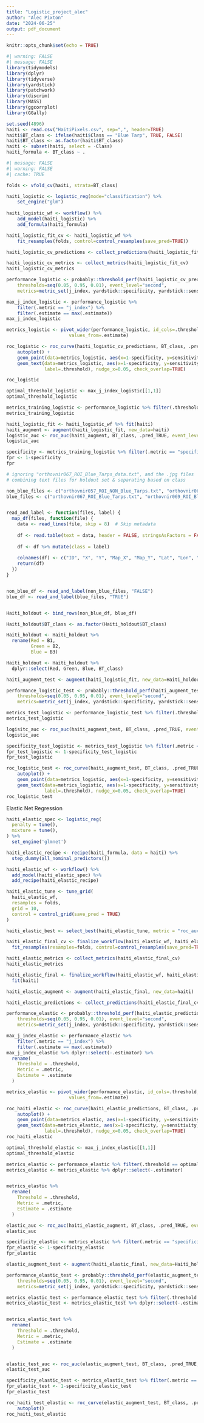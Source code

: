 ```yaml
---
title: "Logistic_project_alec"
author: "Alec Pixton"
date: "2024-06-25"
output: pdf_document
---
```


```r
knitr::opts_chunk$set(echo = TRUE)
```

```r
#| warning: FALSE
#| message: FALSE
library(tidymodels)
library(dplyr)
library(tidyverse)
library(yardstick)
library(patchwork)
library(discrim)
library(MASS)
library(ggcorrplot)
library(GGally)
```

```r
set.seed(4896)
haiti <- read.csv("HaitiPixels.csv", sep=",", header=TRUE)
haiti$BT_class <- ifelse(haiti$Class == "Blue Tarp", TRUE, FALSE)
haiti$BT_class <- as.factor(haiti$BT_class)
haiti <- subset(haiti, select = -Class)
haiti_formula <- BT_class ~ .
```

```r

#| message: FALSE
#| warning: FALSE
#| cache: TRUE

folds <- vfold_cv(haiti, strata=BT_class)

haiti_logistic <- logistic_reg(mode="classification") %>% 
    set_engine("glm")
  
haiti_logistic_wf <- workflow() %>%
    add_model(haiti_logistic) %>%
    add_formula(haiti_formula)

haiti_logistic_fit_cv <- haiti_logistic_wf %>% 
    fit_resamples(folds, control=control_resamples(save_pred=TRUE))

haiti_logistic_cv_predictions <- collect_predictions(haiti_logistic_fit_cv)

haiti_logistic_cv_metrics <- collect_metrics(haiti_logistic_fit_cv)
haiti_logistic_cv_metrics
```



```r
performance_logistic <- probably::threshold_perf(haiti_logistic_cv_predictions, BT_class, .pred_TRUE, 
    thresholds=seq(0.05, 0.95, 0.01), event_level="second",
    metrics=metric_set(j_index, yardstick::specificity, yardstick::sensitivity, accuracy, precision))

max_j_index_logistic <- performance_logistic %>% 
    filter(.metric == "j_index") %>% 
    filter(.estimate == max(.estimate))
max_j_index_logistic
```


```r
metrics_logistic <- pivot_wider(performance_logistic, id_cols=.threshold, names_from=.metric,
                       values_from=.estimate)
```
```r
roc_logistic <- roc_curve(haiti_logistic_cv_predictions, BT_class, .pred_TRUE, event_level = "second") %>% 
    autoplot() +
    geom_point(data=metrics_logistic, aes(x=1-specificity, y=sensitivity), color='red') +
    geom_text(data=metrics_logistic, aes(x=1-specificity, y=sensitivity, 
              label=.threshold), nudge_x=0.05, check_overlap=TRUE)
```

```r
roc_logistic
```

```r
optimal_threshold_logistic <- max_j_index_logistic[[1,1]]
optimal_threshold_logistic
```
```r
metrics_training_logistic <- performance_logistic %>% filter(.threshold == optimal_threshold_logistic)
metrics_training_logistic
```
```r
haiti_logistic_fit <- haiti_logistic_wf %>% fit(haiti)
haiti_augment <- augment(haiti_logistic_fit, new_data=haiti)
logistic_auc <- roc_auc(haiti_augment, BT_class, .pred_TRUE, event_level="second")
logistic_auc
```

```r
specificity <- metrics_training_logistic %>% filter(.metric == "specificity") %>% pull(.estimate)
fpr <- 1-specificity
fpr
```

```r
# ignoring "orthovnir067_ROI_Blue_Tarps_data.txt", and the .jpg files
# combining text files for holdout set & separating based on class

non_blue_files <- c("orthovnir057_ROI_NON_Blue_Tarps.txt", "orthovnir067_ROI_NOT_Blue_Tarps.txt", "orthovnir069_ROI_NOT_Blue_Tarps.txt", "orthovnir078_ROI_NON_Blue_Tarps.txt")
blue_files <- c("orthovnir067_ROI_Blue_Tarps.txt", "orthovnir069_ROI_Blue_Tarps.txt", "orthovnir078_ROI_Blue_Tarps.txt")


read_and_label <- function(files, label) {
  map_df(files, function(file) {
    data <- read_lines(file, skip = 8)  # Skip metadata
    
    df <- read.table(text = data, header = FALSE, stringsAsFactors = FALSE, fill = TRUE)
   
    df <- df %>% mutate(class = label)
  
    colnames(df) <- c("ID", "X", "Y", "Map_X", "Map_Y", "Lat", "Lon", "B1", "B2", "B3", "BT_class")
    return(df)
  })
}


non_blue_df <- read_and_label(non_blue_files, "FALSE")
blue_df <- read_and_label(blue_files, "TRUE")


Haiti_holdout <- bind_rows(non_blue_df, blue_df)

Haiti_holdout$BT_class <- as.factor(Haiti_holdout$BT_class)

```

```r
Haiti_holdout <- Haiti_holdout %>%
  rename(Red = B1,
         Green = B2,
         Blue = B3)

Haiti_holdout <- Haiti_holdout %>%
  dplyr::select(Red, Green, Blue, BT_class)
```

```r
haiti_augment_test <- augment(haiti_logistic_fit, new_data=Haiti_holdout)

performance_logistic_test <- probably::threshold_perf(haiti_augment_test, BT_class, .pred_TRUE, 
    thresholds=seq(0.05, 0.95, 0.01), event_level="second",
    metrics=metric_set(j_index, yardstick::specificity, yardstick::sensitivity, accuracy, precision))

metrics_test_logistic <- performance_logistic_test %>% filter(.threshold == optimal_threshold_logistic)
metrics_test_logistic

logisitc_auc <- roc_auc(haiti_augment_test, BT_class, .pred_TRUE, event_level="second")
logistic_auc

specificity_test_logistic <- metrics_test_logistic %>% filter(.metric == "specificity") %>% pull(.estimate)
fpr_test_logistic <- 1-specificity_test_logistic
fpr_test_logistic
```
```r
roc_logistic_test <- roc_curve(haiti_augment_test, BT_class, .pred_TRUE, event_level = "second") %>% 
    autoplot() +
    geom_point(data=metrics_logistic, aes(x=1-specificity, y=sensitivity), color='red') +
    geom_text(data=metrics_logistic, aes(x=1-specificity, y=sensitivity, 
              label=.threshold), nudge_x=0.05, check_overlap=TRUE)
roc_logistic_test
```


Elastic Net Regression

```r
haiti_elastic_spec <- logistic_reg(
  penalty = tune(),
  mixture = tune(),
) %>%
  set_engine('glmnet') 
```
```r
haiti_elastic_recipe <- recipe(haiti_formula, data = haiti) %>%
  step_dummy(all_nominal_predictors())
```
```r
haiti_elastic_wf <- workflow() %>%
  add_model(haiti_elastic_spec) %>%
  add_recipe(haiti_elastic_recipe)
```
```r
haiti_elastic_tune <- tune_grid(
  haiti_elastic_wf,
  resamples = folds,
  grid = 10,
  control = control_grid(save_pred = TRUE)
)
```
```r
haiti_elastic_best <- select_best(haiti_elastic_tune, metric = "roc_auc")
```
```r
haiti_elastic_final_cv <- finalize_workflow(haiti_elastic_wf, haiti_elastic_best) %>%
  fit_resamples(resamples=folds, control=control_resamples(save_pred=TRUE))
```
```r
haiti_elastic_metrics <- collect_metrics(haiti_elastic_final_cv)
haiti_elastic_metrics
```
```r
haiti_elastic_final <- finalize_workflow(haiti_elastic_wf, haiti_elastic_best) %>%
  fit(haiti)
```
```r
haiti_elastic_augment <- augment(haiti_elastic_final, new_data=haiti)

haiti_elastic_predictions <- collect_predictions(haiti_elastic_final_cv)
```
```r
performance_elastic <- probably::threshold_perf(haiti_elastic_predictions, BT_class, .pred_TRUE, 
    thresholds=seq(0.05, 0.95, 0.01), event_level="second",
    metrics=metric_set(j_index, yardstick::specificity, yardstick::sensitivity, accuracy, precision))
```
```r
max_j_index_elastic <- performance_elastic %>% 
    filter(.metric == "j_index") %>% 
    filter(.estimate == max(.estimate))
max_j_index_elastic %>% dplyr::select(-.estimator) %>%
  rename(
    Threshold = .threshold,
    Metric = .metric,
    Estimate = .estimate
  )
```
```r
metrics_elastic <- pivot_wider(performance_elastic, id_cols=.threshold, names_from=.metric,
                       values_from=.estimate)
```
```r
roc_haiti_elastic <- roc_curve(haiti_elastic_predictions, BT_class, .pred_TRUE, event_level="second") %>% 
    autoplot() +
    geom_point(data=metrics_elastic, aes(x=1-specificity, y=sensitivity), color='red') +
    geom_text(data=metrics_elastic, aes(x=1-specificity, y=sensitivity, 
              label=.threshold), nudge_x=0.05, check_overlap=TRUE)
roc_haiti_elastic
```
```r
optimal_threshold_elastic <- max_j_index_elastic[[1,1]]
optimal_threshold_elastic

metrics_elastic <- performance_elastic %>% filter(.threshold == optimal_threshold_elastic)
metrics_elastic <- metrics_elastic %>% dplyr::select(-.estimator)


metrics_elastic %>%
  rename(
    Threshold = .threshold,
    Metric = .metric,
    Estimate = .estimate
  )

elastic_auc <- roc_auc(haiti_elastic_augment, BT_class, .pred_TRUE, event_level="second")
elastic_auc

specificity_elastic <- metrics_elastic %>% filter(.metric == "specificity") %>% pull(.estimate)
fpr_elastic <- 1-specificity_elastic
fpr_elastic
```
```r
elastic_augment_test <- augment(haiti_elastic_final, new_data=Haiti_holdout)
```
```r
performance_elastic_test <- probably::threshold_perf(elastic_augment_test, BT_class, .pred_TRUE, 
    thresholds=seq(0.05, 0.95, 0.01), event_level="second",
    metrics=metric_set(j_index, yardstick::specificity, yardstick::sensitivity, accuracy, precision))
```
```r
metrics_elastic_test <- performance_elastic_test %>% filter(.threshold == optimal_threshold_elastic)
metrics_elastic_test <- metrics_elastic_test %>% dplyr::select(-.estimator)


metrics_elastic_test %>%
  rename(
    Threshold = .threshold,
    Metric = .metric,
    Estimate = .estimate
  )


elastic_test_auc <- roc_auc(elastic_augment_test, BT_class, .pred_TRUE, event_level="second")
elastic_test_auc

specificity_elastic_test <- metrics_elastic_test %>% filter(.metric == "specificity") %>% pull(.estimate)
fpr_elastic_test <- 1-specificity_elastic_test
fpr_elastic_test

roc_haiti_test_elastic <- roc_curve(elastic_augment_test, BT_class, .pred_TRUE, event_level="second") %>% 
    autoplot() 
roc_haiti_test_elastic
```





